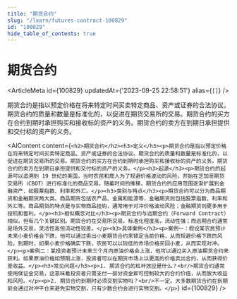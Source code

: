 ```yaml
---
title: "期货合约"
slug: "/learn/futures-contract-100829"
id: "100829"
hide_table_of_contents: true
---
```



# 期货合约

<ArticleMeta id={100829} updatedAt={'2023-09-25 22:58:51'} alias={`[]`} />
<div className='border-solid border-b border-t-0 my-4 border-[var(--ifm-color-gray-300)]' />

期货合约是指以预定价格在将来特定时间买卖特定商品、资产或证券的合法协议。期货合约的质量和数量是标准化的，以促进在期货交易所的交易。期货合约的买方在合约到期时承担购买和接收标的资产的义务。期货合约的卖方在到期日承担提供和交付标的资产的义务。

<AIContent content={`<h2>期货合约</h2><h3>定义</h3><p>期货合约是指以预定价格在将来特定时间买卖特定商品、资产或证券的合法协议。期货合约的质量和数量是标准化的，以促进在期货交易所的交易。期货合约的买方在合约到期时承担购买和接收标的资产的义务。期货合约的卖方在到期日承担提供和交付标的资产的义务。</p><h3>起源</h3><p>期货合约的起源可以追溯到 19 世纪的美国，当时农民和商人为了规避价格波动的风险，开始在芝加哥期货交易所（CBOT）进行标准化的商品交易。随着时间的推移，期货合约的应用范围逐渐扩展到金融资产，如股票指数、利率和外汇。</p><h3>类别与特点</h3><p>期货合约可以分为商品期货和金融期货两大类。商品期货包括农产品、金属和能源等，金融期货则包括股票指数、利率和外汇等。商品期货的特点是与实物商品挂钩，通常用于对冲价格波动风险；金融期货则更多用于投机和套利。</p><h3>相似概念对比</h3><p>期货合约与远期合约（Forward Contract）相似，但有几个关键区别。期货合约在交易所交易，标准化程度高，流动性强；而远期合约通常是场外交易，灵活性高但流动性较差。</p><h3>具体案例</h3><p>案例一：假设某农民预计未来小麦价格会下跌，他可以通过卖出小麦期货合约来锁定当前价格，从而规避价格下跌的风险。到期时，如果小麦价格确实下跌，农民可以以较低的市场价格买回小麦，从而实现对冲。</p><p>案例二：某投资者预计未来三个月内原油价格会上涨，他可以通过买入原油期货合约来获利。如果原油价格如预期上涨，投资者可以在期货市场上以更高的价格卖出合约，从而获得价差收益。</p><h3>常见问题</h3><p>1. 期货合约的杠杆效应是什么？<br/>期货合约通常使用保证金交易，这意味着投资者只需支付一部分资金即可控制较大的合约价值，从而放大收益和风险。</p><p>2. 期货合约到期时必须交割实物吗？<br/>不一定。大多数期货合约在到期前会通过对冲平仓来避免实物交割，只有少数合约会进行实物交割。</p>`} id={100829} />
